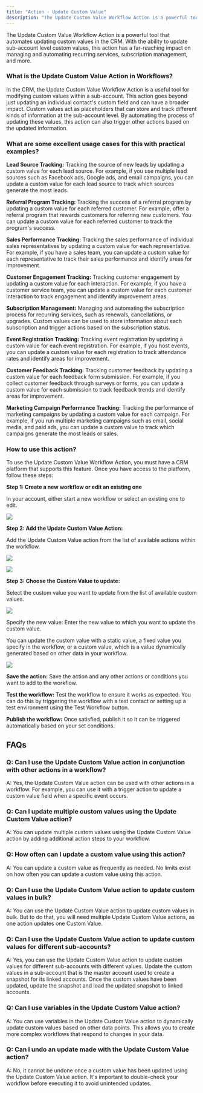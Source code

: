 ```yaml
---
title: "Action - Update Custom Value"
description: "The Update Custom Value Workflow Action is a powerful tool that automates updating custom values in the CRM."
---
```


The Update Custom Value Workflow Action is a powerful tool that automates updating custom values in the CRM. With the ability to update sub-account level custom values, this action has a far-reaching impact on managing and automating recurring services, subscription management, and more.

### What is the Update Custom Value Action in Workflows?

In the CRM, the Update Custom Value Workflow Action is a useful tool for modifying custom values within a sub-account. This action goes beyond just updating an individual contact's custom field and can have a broader impact. Custom values act as placeholders that can store and track different kinds of information at the sub-account level. By automating the process of updating these values, this action can also trigger other actions based on the updated information.

### What are some excellent usage cases for this with practical examples?

**Lead Source Tracking:**  Tracking the source of new leads by updating a custom value for each lead source. For example, if you use multiple lead sources such as Facebook ads, Google ads, and email campaigns, you can update a custom value for each lead source to track which sources generate the most leads.

**Referral Program Tracking:**  Tracking the success of a referral program by updating a custom value for each referred customer. For example, offer a referral program that rewards customers for referring new customers. You can update a custom value for each referred customer to track the program's success.

**Sales Performance Tracking:**  Tracking the sales performance of individual sales representatives by updating a custom value for each representative. For example, if you have a sales team, you can update a custom value for each representative to track their sales performance and identify areas for improvement.

**Customer Engagement Tracking:**  Tracking customer engagement by updating a custom value for each interaction. For example, if you have a customer service team, you can update a custom value for each customer interaction to track engagement and identify improvement areas.

**Subscription Management:**  Managing and automating the subscription process for recurring services, such as renewals, cancellations, or upgrades. Custom values can be used to store information about each subscription and trigger actions based on the subscription status.

**Event Registration Tracking:** Tracking event registration by updating a custom value for each event registration. For example, if you host events, you can update a custom value for each registration to track attendance rates and identify areas for improvement.

**Customer Feedback Tracking:** Tracking customer feedback by updating a custom value for each feedback form submission. For example, if you collect customer feedback through surveys or forms, you can update a custom value for each submission to track feedback trends and identify areas for improvement.

**Marketing Campaign Performance Tracking:**  Tracking the performance of marketing campaigns by updating a custom value for each campaign. For example, if you run multiple marketing campaigns such as email, social media, and paid ads, you can update a custom value to track which campaigns generate the most leads or sales.

### How to use this action?

To use the Update Custom Value Workflow Action, you must have a CRM platform that supports this feature. Once you have access to the platform, follow these steps:

**Step 1: Create a new workflow or edit an existing one**

In your account, either start a new workflow or select an existing one to edit.

![](https://s3.amazonaws.com/cdn.freshdesk.com/data/helpdesk/attachments/production/48295867348/original/xQs7llClx5QzENpzXFxcyM4FYbSIwtqPwQ.png?1683206987)

**Step 2: Add the Update Custom Value Action:**

Add the Update Custom Value action from the list of available actions within the workflow.

![](https://s3.amazonaws.com/cdn.freshdesk.com/data/helpdesk/attachments/production/48295869238/original/Idk_jXMvGcvmYE7xrX8WZl6ouE9djB0LBg.png?1683207217)
  
![](https://s3.amazonaws.com/cdn.freshdesk.com/data/helpdesk/attachments/production/48295869246/original/rbIApkQg2GeD9soXuW0cmWEPkBDBNrvz8w.png?1683207218)

**Step 3: Choose the Custom Value to update:**

Select the custom value you want to update from the list of available custom values.  

![](https://s3.amazonaws.com/cdn.freshdesk.com/data/helpdesk/attachments/production/48295869748/original/b78ASZQf7rqIM0vR3BSWTiwmMP0HZgFW0g.png?1683207275)

Specify the new value: Enter the new value to which you want to update the custom value.

You can update the custom value with a static value, a fixed value you specify in the workflow, or a custom value, which is a value dynamically generated based on other data in your workflow.

![](https://s3.amazonaws.com/cdn.freshdesk.com/data/helpdesk/attachments/production/48295831410/original/pIGPlZ0LA7qte2Noj3eI9UpTLjXQZ_zOLg.png?1683195076) 

**Save the action:** Save the action and any other actions or conditions you want to add to the workflow.

**Test the workflow:**  Test the workflow to ensure it works as expected. You can do this by triggering the workflow with a test contact or setting up a test environment using the Test Workflow button.

**Publish the workflow:**  Once satisfied, publish it so it can be triggered automatically based on your set conditions.

## FAQs

### Q: Can I use the Update Custom Value action in conjunction with other actions in a workflow?

A: Yes, the Update Custom Value action can be used with other actions in a workflow. For example, you can use it with a trigger action to update a custom value field when a specific event occurs.

### Q: Can I update multiple custom values using the Update Custom Value action?

A: You can update multiple custom values using the Update Custom Value action by adding additional action steps to your workflow.

### Q: How often can I update a custom value using this action?

A: You can update a custom value as frequently as needed. No limits exist on how often you can update a custom value using this action.

### Q: Can I use the Update Custom Value action to update custom values in bulk?

A: You can use the Update Custom Value action to update custom values in bulk. But to do that, you will need multiple Update Custom Value actions, as one action updates one Custom Value.

### Q: Can I use the Update Custom Value action to update custom values for different sub-accounts?

A: Yes, you can use the Update Custom Value action to update custom values for different sub-accounts with different values. Update the custom values in a sub-account that is the master account used to create a snapshot for its linked accounts. Once the custom values have been updated, update the snapshot and load the updated snapshot to linked accounts.

### Q: Can I use variables in the Update Custom Value action?

A: You can use variables in the Update Custom Value action to dynamically update custom values based on other data points. This allows you to create more complex workflows that respond to changes in your data.

### Q: Can I undo an update made with the Update Custom Value action?

A: No, it cannot be undone once a custom value has been updated using the Update Custom Value action. It's important to double-check your workflow before executing it to avoid unintended updates.